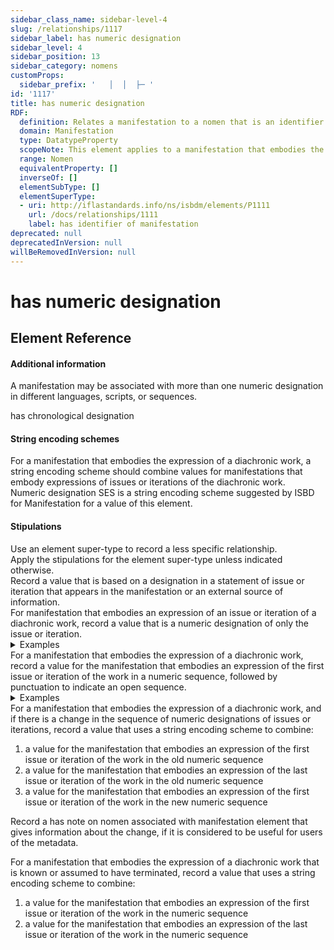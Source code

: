 ```yaml
---
sidebar_class_name: sidebar-level-4
slug: /relationships/1117
sidebar_label: has numeric designation
sidebar_level: 4
sidebar_position: 13
sidebar_category: nomens
customProps:
  sidebar_prefix: '   │  │  ├─ '
id: '1117'
title: has numeric designation
RDF:
  definition: Relates a manifestation to a nomen that is an identifier that includes numbers or alphabetic characters to indicate a position in a sequence of units of a multiple unit manifestation or of iterations of a diachronic work.
  domain: Manifestation
  type: DatatypeProperty
  scopeNote: This element applies to a manifestation that embodies the expression of a diachronic work or an expression of an issue or iteration of a diachronic work.
  range: Nomen
  equivalentProperty: []
  inverseOf: []
  elementSubType: []
  elementSuperType:
  - uri: http://iflastandards.info/ns/isbdm/elements/P1111
    url: /docs/relationships/1111
    label: has identifier of manifestation
deprecated: null
deprecatedInVersion: null
willBeRemovedInVersion: null
---
```

# has numeric designation

## Element Reference
<ElementReference frontMatter={frontMatter} />

#### Additional information

<div className="guid">
A manifestation may be associated with more than one numeric designation in different languages, scripts, or sequences.
</div>

<SeeAlso><InLink href="/docs/relationships/1116">has chronological designation</InLink></SeeAlso>

#### String encoding schemes

<div className="guid">
For a manifestation that embodies the expression of a diachronic work, a string encoding scheme should combine values for manifestations that embody expressions of issues or iterations of the diachronic work.
</div>

<div className="guid">
<InLink href="/docs/ves/ISBDMSES1117">Numeric designation SES</InLink> is a string encoding scheme suggested by ISBD for Manifestation for a value of this element.
</div>

#### Stipulations

<div className="stip">
  Use an element super-type to record a less specific relationship.
</div>

<div className="stip">
  Apply the stipulations for the element super-type unless indicated otherwise.
</div>

<div className="stip">
  Record a value that is based on a designation in a statement of issue or iteration that appears in the manifestation or an external source of information.
</div>

<div className="stip">
  For manifestation that embodies an expression of an issue or iteration of a diachronic work, record a value that is a numeric designation of only the issue or iteration.
  
  <details>
  <summary>Examples</summary>
  
  | Property | Value |
  |:---------|:------|
  | has numeric designation | "Issue 357" |
  
  *[Full example: <InLink href="/docs/fullex/fx032">Mojo 357 (2023; H Bauer Publishing Ltd.; volume + audio disc)</InLink>.]*
  <hr />
  
  | Property | Value |
  |:---------|:------|
  | has numeric designation | "Volume 3, issue 3" |
  
  *[Full example: <InLink href="/docs/fullex/fx055">Quantum world (2016; Reed Business Information Ltd; volume)</InLink>.]*
  </details>
</div>

<div className="stip">
  For a manifestation that embodies the expression of a diachronic work, record a value for the manifestation that embodies an expression of the first issue or iteration of the work in a numeric sequence, followed by punctuation to indicate an open sequence.
  
  <details>
  <summary>Examples</summary>
  
  | Property | Value |
  |:---------|:------|
  | has numeric designation | "Issue 1-" |
  
  *[Full example: <InLink href="/docs/fullex/fx031">Mojo (1993-; H Bauer Publishing Ltd.; volume + audio disc)</InLink>.]*
  <hr />
  
  | Property | Value |
  |:---------|:------|
  | has numeric designation | "Heft 1-" |
  
  *[Full example: <InLink href="/docs/fullex/fx052">Journal für Facility Management (2009-; Technische Universität Wien‏; online resource)</InLink>.]*
  </details>
</div>

<div className="stip">
  For a manifestation that embodies the expression of a diachronic work, and if there is a change in the sequence of numeric designations of issues or iterations, record a value that uses a string encoding scheme to combine:
  
  1. a value for the manifestation that embodies an expression of the first issue or iteration of the work in the old numeric sequence
  2. a value for the manifestation that embodies an expression of the last issue or iteration of the work in the old numeric sequence
  3. a value for the manifestation that embodies an expression of the first issue or iteration of the work in the new numeric sequence
  
  Record a <InLink href="/docs/notes/1273">has note on nomen associated with manifestation</InLink> element that gives information about the change, if it is considered to be useful for users of the metadata.
</div>

<div className="stip">
  For a manifestation that embodies the expression of a diachronic work that is known or assumed to have terminated, record a value that uses a string encoding scheme to combine:
  
  1. a value for the manifestation that embodies an expression of the first issue or iteration of the work in the numeric sequence
  2. a value for the manifestation that embodies an expression of the last issue or iteration of the work in the numeric sequence
</div>
